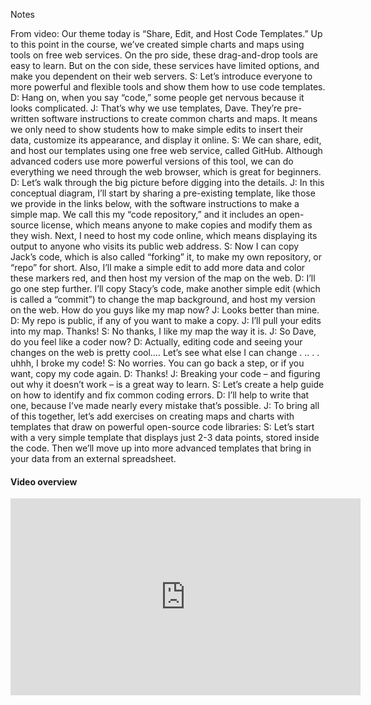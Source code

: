Notes

From video: Our theme today is “Share, Edit, and Host Code Templates.” Up to this point in the course, we’ve created simple charts and maps using tools on free web services. On the pro side, these drag-and-drop tools are easy to learn. But on the con side, these services have limited options, and make you dependent on their web servers.
S: Let’s introduce everyone to more powerful and flexible tools and show them how to use code templates.
D: Hang on, when you say “code,” some people get nervous because it looks complicated.
J: That’s why we use templates, Dave. They’re  pre-written software instructions to create common charts and maps. It means we only need to show students how to make simple edits to insert their data, customize its appearance, and display it online.
S: We can share, edit, and host our templates using one free web service, called GitHub. Although advanced coders use more powerful versions of this tool, we can do everything we need through the web browser, which is great for beginners.
D: Let’s walk through the big picture before digging into the details.
J: In this conceptual diagram, I’ll start by sharing a pre-existing template, like those we provide in the links below, with the software instructions to make a simple map. We call this my “code repository,” and it includes an open-source license, which means anyone to make copies and modify them as they wish.
Next, I need to host my code online, which means displaying its output to anyone who visits its public web address.
S: Now I can copy Jack’s code, which is also called “forking” it, to make my own repository, or “repo” for short. Also, I’ll make a simple edit to add more data and color these markers red, and then host my version of the map on the web.
D: I’ll go one step further. I’ll copy Stacy’s code, make another simple edit (which is called a “commit”) to change the map background, and host my version on the web. How do you guys like my map now?
J: Looks better than mine.
D: My repo is public, if any of you want to make a copy.
J: I’ll pull your edits into my map. Thanks!
S: No thanks, I like my map the way it is.
J: So Dave, do you feel like a coder now?
D: Actually, editing code and seeing your changes on the web is pretty cool….  Let’s see what else I can change . .. . . uhhh, I broke my code!
S: No worries. You can go back a step, or if you want, copy my code again.
D: Thanks!
J: Breaking your code -- and figuring out why it doesn’t work -- is a great way to learn.
S: Let’s create a help guide on how to identify and fix common coding errors.
D: I’ll help to write that one, because I’ve made nearly every mistake that’s possible.
J: To bring all of this together, let’s add exercises on creating maps and charts with templates that draw on powerful open-source code libraries:
S: Let’s start with a very simple template that displays just 2-3 data points, stored inside the code. Then we’ll move up into more advanced templates that bring in your data from an external spreadsheet.

#### Video overview {-}
<iframe width="560" height="315" src="https://www.youtube.com/embed/w6dQ-RIQ5bc?rel=0" frameborder="0" allow="autoplay; encrypted-media" allowfullscreen></iframe>
